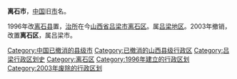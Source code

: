'''离石市'''，[[中华人民共和国|中国]]旧[[市|市]]名。

1996年改[[离石县|离石县]]置，[[治所|治所]]在今[[山西省|山西省]][[吕梁市|吕梁市]][[离石区|离石区]]。属[[吕梁地区|吕梁地区]]。2003年撤销，改置'''离石区'''，属吕梁市。 

{{中华人民共和国行政区划小作品}}
{{DEFAULTSORT:L}}
[[Category:中国已撤消的县级市|Category:中国已撤消的县级市]]
[[Category:已撤消的山西县级行政区|Category:已撤消的山西县级行政区]]
[[Category:吕梁行政区划史|Category:吕梁行政区划史]]
[[Category:离石区|Category:离石区]]
[[Category:1996年建立的行政区划|Category:1996年建立的行政区划]]
[[Category:2003年废除的行政区划|Category:2003年废除的行政区划]]